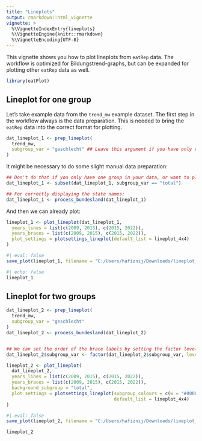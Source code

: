 ```yaml
---
title: "Lineplots"
output: rmarkdown::html_vignette
vignette: >
  %\VignetteIndexEntry{lineplots}
  %\VignetteEngine{knitr::rmarkdown}
  %\VignetteEncoding{UTF-8}
---
```


This vignette shows you how to plot lineplots from `eatRep` data. The workflow is optimized for Bildungstrend-graphs, but can be expanded for plotting other `eatRep` data as well. 

```r
library(eatPlot)
```


## Lineplot for one group

Let's take example data from the `trend_mw` example dataset.
The first step in the workflow always is the data preparation.
This is needed to bring the `eatRep` data into the correct format for plotting. 

```r
dat_lineplot_1 <- prep_lineplot(
  trend_mw,
  subgroup_var = "geschlecht" ## Leave this argument if you have only one subgroup
)
```

It might be necessary to do some slight manual data preparation:

```r
## Don't do that if you only have one group in your data, or want to plot all groups
dat_lineplot_1 <- subset(dat_lineplot_1, subgroup_var == "total")

## For correctly displaying the state names:
dat_lineplot_1 <- process_bundesland(dat_lineplot_1)
```

And then we can already plot:

```r
lineplot_1 <- plot_lineplot(dat_lineplot_1,
  years_lines = list(c(2009, 2015), c(2015, 2022)),
  years_braces = list(c(2009, 2015), c(2015, 2022)),
  plot_settings = plotsettings_lineplot(default_list = lineplot_4x4)
)
```

```r
#| eval: false
save_plot(lineplot_1, filename = "C:/Users/hafiznij/Downloads/lineplot_1_group.pdf")
```

```r
#| echo: false
lineplot_1
```


## Lineplot for two groups

```r
dat_lineplot_2 <- prep_lineplot(
  trend_mw,
  subgroup_var = "geschlecht"
)
dat_lineplot_2 <- process_bundesland(dat_lineplot_2)


## We can set the order of the brace labels by setting the factor levels of the subgroup_var:
dat_lineplot_2$subgroup_var <- factor(dat_lineplot_2$subgroup_var, levels = c("w", "m", "total"), ordered = TRUE)

lineplot_2 <- plot_lineplot(
  dat_lineplot_2,
  years_lines = list(c(2009, 2015), c(2015, 2022)),
  years_braces = list(c(2009, 2015), c(2015, 2022)),
  background_subgroup = "total",
  plot_settings = plotsettings_lineplot(subgroup_colours = c(w = "#000000", m = "#999999"), ## Here we determine the colours of the subgroups
                                        default_list = lineplot_4x4)
)
```

```r
#| eval: false
save_plot(lineplot_2, filename = "C:/Users/hafiznij/Downloads/lineplot_2_groups.pdf")
```

```r
lineplot_2
```

<!-- ## Lineplot for whole Germany -->


<!-- ```{r lineplot_germany}  -->

<!-- trend_ger <- prep_lineplot( -->
<!--   trend_mw, -->
<!--   subgroup_var = "geschlecht" -->
<!-- ) -->

<!-- ## This is data preperation for the example and will be updated as soon as I have example data with multiple Kompetenzbereichen: -->

<!-- trend_ger_lesen <- trend_ger -->
<!-- trend_ger_lesen$kb <- "Lesen" -->

<!-- trend_total <- rbind(trend_ger, trend_ger_lesen) -->
<!-- trend_total$kb <- gsub("hoeren", "Hören", trend_total$kb) -->

<!-- trend_total <- subset(trend_total, TR_BUNDESLAND == "total") -->

<!-- trend_total$TR_BUNDESLAND <- gsub("ue", "ü", trend_total$TR_BUNDESLAND) -->
<!-- ``` -->

<!-- ```{r} -->

<!-- ## Hier fehlt noch der Hintergrund für ganz Deutschland -->
<!-- lineplot_germany_2 <- plot_lineplot(trend_total, -->
<!--   years_lines = list(c(2009, 2015), c(2015, 2022)), -->
<!--   years_braces = list(c(2009, 2015), c(2015, 2022)), -->
<!--   facet_var = "kb", -->
<!--   background_facet = NULL, -->
<!--   background_subgroup = "total", -->
<!--   plot_settings = plotsettings_lineplot( -->
<!--     brace_label_nudge_x = 0.3, -->
<!--     split_plot = FALSE, -->
<!--     background_lines = FALSE, -->
<!--     default_list = lineplot_4x4 -->
<!--   ) -->
<!-- ) -->
<!-- ``` -->

<!-- ```{r save lineplot_germany_2_groups} -->
<!-- #| eval: false -->
<!-- save_plot(lineplot_germany_2, filename = "C:/Users/hafiznij/Downloads/lineplot_deutschland.pdf", height = 226.2 / 4) -->
<!-- ``` -->

<!-- ```{r} -->
<!-- lineplot_germany_2 -->
<!-- ``` -->

